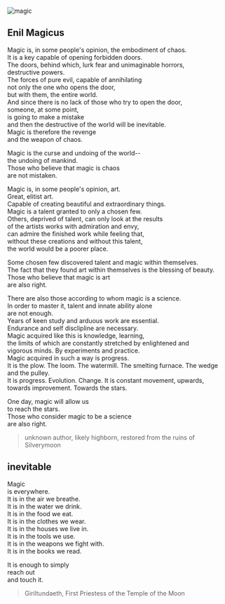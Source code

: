 ![magic](/scenes/magic.png)

## Enil Magicus

Magic is, in some people's opinion, the embodiment of chaos.<br/>
It is a key capable of opening forbidden doors.<br/>
The doors, behind which, lurk fear and unimaginable horrors,<br/>
destructive powers.<br/>
The forces of pure evil, capable of annihilating<br/>
not only the one who opens the door,<br/>
but with them, the entire world.<br/>
And since there is no lack of those who try to open the door,<br/>
someone, at some point,<br/>
is going to make a mistake<br/>
and then the destructive of the world will be inevitable.<br/>
Magic is therefore the revenge<br/>
and the weapon of chaos.<br/>

Magic is the curse and undoing of the world--<br/>
the undoing of mankind.<br/>
Those who believe that magic is chaos<br/>
are not mistaken.<br/>

Magic is, in some people's opinion, art.<br/>
Great, elitist art.<br/>
Capable of creating beautiful and extraordinary things.<br/>
Magic is a talent granted to only a chosen few.<br/>
Others, deprived of talent, can only look at the results<br/>
of the artists works with admiration and envy,<br/>
can admire the finished work while feeling that,<br/>
without these creations and without this talent,<br/>
the world would be a poorer place.<br/>

Some chosen few discovered talent and magic within themselves.<br/>
The fact that they found art within themselves is the blessing of beauty.<br/>
Those who believe that magic is art<br/>
are also right.<br/>

There are also those according to whom magic is a science.<br/>
In order to master it, talent and innate ability alone<br/>
are not enough.<br/>
Years of keen study and arduous work are essential.<br/>
Endurance and self disclipline are necessary.<br/>
Magic acquired like this is knowledge, learning,<br/>
the limits of which are constantly stretched by enlightened and<br/>
vigorous minds. By experiments and practice.<br/>
Magic acquired in such a way is progress.<br/>
It is the plow. The loom. The watermill. The smelting furnace. The wedge and the pulley.<br/>
It is progress. Evolution. Change. It is constant movement, upwards, towards improvement. Towards the stars.<br/>

One day, magic will allow us<br/>
to reach the stars.<br/>
Those who consider magic to be a science<br/>
are also right.<br/>

> unknown author, likely highborn, restored from the ruins of Silverymoon

## inevitable

Magic<br/>
is everywhere.<br/>
It is in the air we breathe.<br/>
It is in the water we drink.<br/>
It is in the food we eat.<br/>
It is in the clothes we wear.<br/>
It is in the houses we live in.<br/>
It is in the tools we use.<br/>
It is in the weapons we fight with.<br/>
It is in the books we read.<br/>

It is enough to simply<br/>
reach out<br/>
and touch it.<br/>

> Giriltundaeth, First Priestess of the Temple of the Moon
